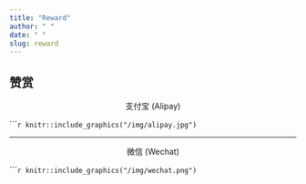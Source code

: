 ```yaml
---
title: "Reward"
author: " "
date: " "
slug: reward
---
```


## 赞赏


 <p align="center">支付宝 (Alipay)</p>

``````r
knitr::include_graphics("/img/alipay.jpg")
```


---

 <p align="center">微信 (Wechat)</p>

``````r
knitr::include_graphics("/img/wechat.png")
```


















